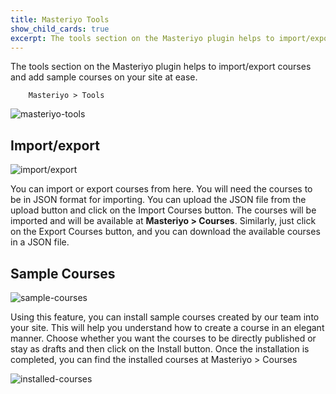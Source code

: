 ```yaml
---
title: Masteriyo Tools
show_child_cards: true
excerpt: The tools section on the Masteriyo plugin helps to import/export courses and add sample courses on your site at ease.
---
```


The tools section on the Masteriyo plugin helps to import/export courses and add sample courses on your site at ease.

        Masteriyo > Tools

![masteriyo-tools](https://github.com/Masteriyo/masteriyo-docs/assets/75772539/b4ad69d5-d2b6-4541-930d-75c2983b72ee)

## Import/export

![import/export](https://github.com/Masteriyo/masteriyo-docs/assets/75772539/7187f4a7-6d03-4861-9819-cea6ec5e17ec)

You can import or export courses from here. You will need the courses to be in JSON format for importing.
You can upload the JSON file from the upload button and click on the Import Courses button. The courses will be imported and will be available at **Masteriyo > Courses**.
Similarly, just click on the Export Courses button, and you can download the available courses in a JSON file.

## Sample Courses

![sample-courses](https://github.com/Masteriyo/masteriyo-docs/assets/75772539/aac0eb98-5a43-4f1b-a160-f81dc1ffcb5c)

Using this feature, you can install sample courses created by our team into your site. This will help you understand how to create a course in an elegant manner. Choose whether you want the courses to be directly published or stay as drafts and then click on the Install button.
Once the installation is completed, you can find the installed courses at Masteriyo > Courses

![installed-courses](https://github.com/Masteriyo/masteriyo-docs/assets/75772539/ecb4907e-047a-4b1b-877b-2ad3ab333cfc)
